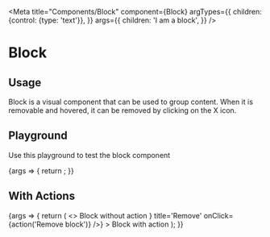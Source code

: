 
<Meta
  title="Components/Block"
  component={Block}
  argTypes={{
    children: {control: {type: 'text'}},
  }}
  args={{
    children: 'I am a block',
  }}
/>

# Block

## Usage

Block is a visual component that can be used to group content.
When it is removable and hovered, it can be removed by clicking on the X icon.

## Playground

Use this playground to test the block component

<Canvas>
  <Story name="Standard">
    {args => {
      return <Block {...args} />;
    }}
  </Story>
</Canvas>

<ArgsTable story="Standard" />

## With Actions

<Canvas>
  <Story name="With Action">
    {args => {
      return (
        <>
          <Block {...args}>
            Block without action
          </Block>
          <Block
            {...args}
            action={<IconButton key="remove" icon={<CloseIcon />} title='Remove' onClick={action('Remove block')} />}
          >
            Block with action
          </Block>
        </>
      );
    }}
  </Story>
</Canvas>
